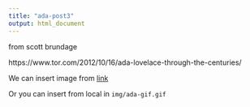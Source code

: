 ```yaml
---
title: "ada-post3"
output: html_document
---
```


from scott brundage

https://www.tor.com/2012/10/16/ada-lovelace-through-the-centuries/

We can insert image from [link](https://www.tor.com/2012/10/16/ada-lovelace-through-the-centuries/)

Or you can insert from local in `img/ada-gif.gif`